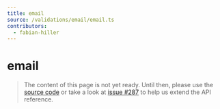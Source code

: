 ```yaml
---
title: email
source: /validations/email/email.ts
contributors:
  - fabian-hiller
---
```


# email

> The content of this page is not yet ready. Until then, please use the [source code](https://github.com/fabian-hiller/valibot/blob/main/library/src/validations/email/email.ts) or take a look at [issue #287](https://github.com/fabian-hiller/valibot/issues/287) to help us extend the API reference.
